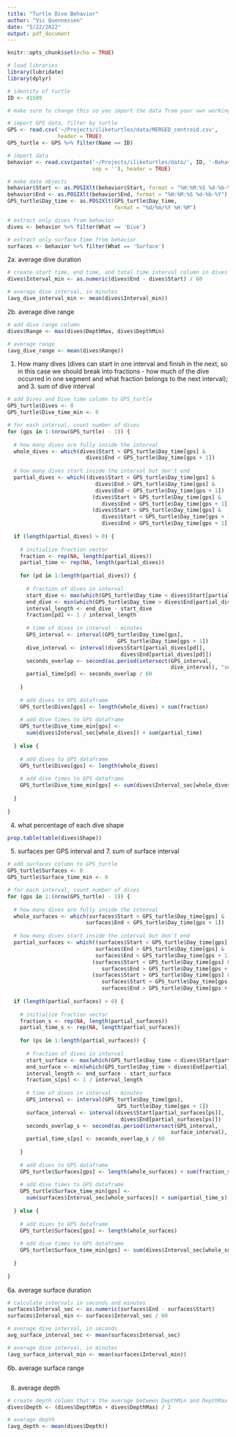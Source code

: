 ```yaml
---
title: "Turtle Dive Behavior"
author: "Vic Quennessen"
date: "5/22/2022"
output: pdf_document
---
```


```r
knitr::opts_chunk$set(echo = TRUE)
```

```r
# load libraries
library(lubridate)
library(dplyr)
```

```r
# identity of turtle
ID <- 41589
```

```r
# make sure to change this so you import the data from your own working directory

# import GPS data, filter by turtle
GPS <- read.csv('~/Projects/iliketurtles/data/MERGED_centroid.csv', 
                header = TRUE)
GPS_turtle <- GPS %>% filter(Name == ID)

# import data
behavior <- read.csv(paste('~/Projects/iliketurtles/data/', ID, '-Behavior.csv', 
                           sep = ''), header = TRUE)

# make date objects
behavior$Start <- as.POSIXlt(behavior$Start, format = "%H:%M:%S %d-%b-%Y")
behavior$End <- as.POSIXlt(behavior$End, format = "%H:%M:%S %d-%b-%Y")
GPS_turtle$Day_time <- as.POSIXlt(GPS_turtle$Day_time, 
                                  format = "%d/%m/%Y %H:%M")

# extract only dives from behavior
dives <- behavior %>% filter(What == 'Dive')

# extract only surface time from behavior
surfaces <- behavior %>% filter(What == 'Surface')
```

\newpage

2a. average dive duration

```r
# create start time, end time, and total time interval column in dives DF
dives$Interval_min <- as.numeric(dives$End - dives$Start) / 60

# average dive interval, in minutes
(avg_dive_interval_min <- mean(dives$Interval_min))
```

2b. average dive range

```r
# add dive range column
dives$Range <- max(dives$DepthMax, dives$DepthMin)

# average range
(avg_dive_range <- mean(dives$Range))
```

\newpage


1. How many dives (dives can start in one interval and finish in the next, so in this case we should break into fractions - how much of the dive occurred in one segment and what fraction belongs to the next interval); and 3. sum of dive interval 

```r
# add Dives and Dive_time column to GPS_turtle
GPS_turtle$Dives <- 0
GPS_turtle$Dive_time_min <- 0

# for each interval, count number of dives
for (gps in 1:(nrow(GPS_turtle) - 1)) {
  
  # how many dives are fully inside the interval
  whole_dives <- which(dives$Start > GPS_turtle$Day_time[gps] & 
                         dives$End < GPS_turtle$Day_time[gps + 1])
  
  # how many dives start inside the interval but don't end
  partial_dives <- which((dives$Start < GPS_turtle$Day_time[gps] & 
                            dives$End > GPS_turtle$Day_time[gps] &
                            dives$End < GPS_turtle$Day_time[gps + 1]) |
                           (dives$Start < GPS_turtle$Day_time[gps] &
                              dives$End > GPS_turtle$Day_time[gps + 1]) |
                           (dives$Start > GPS_turtle$Day_time[gps] &
                              dives$Start < GPS_turtle$Day_time[gps + 1] &
                              dives$End > GPS_turtle$Day_time[gps + 1]))
  
  if (length(partial_dives) > 0) {
    
    # initialize fraction vector
    fraction <- rep(NA, length(partial_dives))
    partial_time <- rep(NA, length(partial_dives))
    
    for (pd in 1:length(partial_dives)) {
      
      # fraction of dives in interval
      start_dive <- max(which(GPS_turtle$Day_time < dives$Start[partial_dives[pd]]))
      end_dive <- min(which(GPS_turtle$Day_time > dives$End[partial_dives[pd]]))
      interval_length <- end_dive - start_dive
      fraction[pd] <- 1 / interval_length
      
      # time of dives in interval - minutes
      GPS_interval <- interval(GPS_turtle$Day_time[gps], 
                                   GPS_turtle$Day_time[gps + 1])
      dive_interval <- interval(dives$Start[partial_dives[pd]], 
                                    dives$End[partial_dives[pd]])
      seconds_overlap <- second(as.period(intersect(GPS_interval, 
                                                    dive_interval), "seconds"))
      partial_time[pd] <- seconds_overlap / 60
      
    }
    
    # add dives to GPS dataframe
    GPS_turtle$Dives[gps] <- length(whole_dives) + sum(fraction)
    
    # add dive times to GPS dataframe
    GPS_turtle$Dive_time_min[gps] <- 
      sum(dives$Interval_sec[whole_dives]) + sum(partial_time)
    
  } else {
    
    # add dives to GPS dataframe
    GPS_turtle$Dives[gps] <- length(whole_dives)
    
    # add dive times to GPS dataframe
    GPS_turtle$Dive_time_min[gps] <- sum(dives$Interval_sec[whole_dives])
    
  }
  
}
```

\newpage

4. what percentage of each dive shape

```r
prop.table(table(dives$Shape))
```

\newpage

5. surfaces per GPS interval and 7. sum of surface interval 

```r
# add surfaces column to GPS_turtle
GPS_turtle$Surfaces <- 0
GPS_turtle$Surface_time_min <- 0

# for each interval, count number of dives
for (gps in 1:(nrow(GPS_turtle) - 1)) {
  
  # how many dives are fully inside the interval
  whole_surfaces <- which(surfaces$Start > GPS_turtle$Day_time[gps] & 
                         surfaces$End < GPS_turtle$Day_time[gps + 1])
  
  # how many dives start inside the interval but don't end
  partial_surfaces <- which((surfaces$Start < GPS_turtle$Day_time[gps] & 
                            surfaces$End > GPS_turtle$Day_time[gps] &
                            surfaces$End < GPS_turtle$Day_time[gps + 1]) |
                           (surfaces$Start < GPS_turtle$Day_time[gps] &
                              surfaces$End > GPS_turtle$Day_time[gps + 1]) |
                           (surfaces$Start > GPS_turtle$Day_time[gps] &
                              surfaces$Start < GPS_turtle$Day_time[gps + 1] &
                              surfaces$End > GPS_turtle$Day_time[gps + 1]))
  
  if (length(partial_surfaces) > 0) {
    
    # initialize fraction vector
    fraction_s <- rep(NA, length(partial_surfaces))
    partial_time_s <- rep(NA, length(partial_surfaces))
    
    for (ps in 1:length(partial_surfaces)) {
      
      # fraction of dives in interval
      start_surface <- max(which(GPS_turtle$Day_time < dives$Start[partial_surfaces[ps]]))
      end_surface <- min(which(GPS_turtle$Day_time > dives$End[partial_surfaces[ps]]))
      interval_length <- end_surface - start_surface
      fraction_s[ps] <- 1 / interval_length
      
      # time of dives in interval - minutes
      GPS_interval <- interval(GPS_turtle$Day_time[gps], 
                                   GPS_turtle$Day_time[gps + 1])
      surface_interval <- interval(dives$Start[partial_surfaces[ps]], 
                                    dives$End[partial_surfaces[ps]])
      seconds_overlap_s <- second(as.period(intersect(GPS_interval, 
                                                    surface_interval), "seconds"))
      partial_time_s[ps] <- seconds_overlap_s / 60
      
    }
    
    # add dives to GPS dataframe
    GPS_turtle$Surfaces[gps] <- length(whole_surfaces) + sum(fraction_s)
    
    # add dive times to GPS dataframe
    GPS_turtle$Surface_time_min[gps] <- 
      sum(surfaces$Interval_sec[whole_surfaces]) + sum(partial_time_s)
    
  } else {
    
    # add dives to GPS dataframe
    GPS_turtle$Surfaces[gps] <- length(whole_surfaces)
    
    # add dive times to GPS dataframe
    GPS_turtle$Surface_time_min[gps] <- sum(dives$Interval_sec[whole_surfaces])
    
  }
  
}
```


\newpage

6a. average surface duration

```r
# calculate intervals in seconds and minutes
surfaces$Interval_sec <- as.numeric(surfaces$End - surfaces$Start)
surfaces$Interval_min <- surfaces$Interval_sec / 60

# average dive interval, in seconds
avg_surface_interval_sec <- mean(surfaces$Interval_sec)

# average dive interval, in minutes
(avg_surface_interval_min <- mean(surfaces$Interval_min))
```

6b. average surface range

```r

```

\newpage 

8. average depth

```r
# create depth column that's the average between DepthMin and DepthMax
dives$Depth <- (dives$DepthMin + dives$DepthMax) / 2

# average depth
(avg_depth <- mean(dives$Depth))
```
